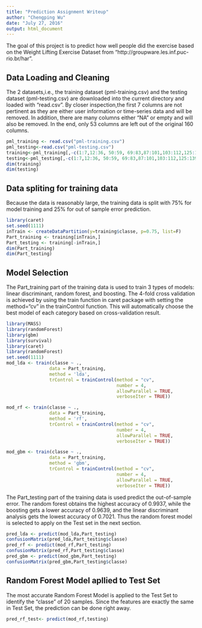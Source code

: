 ```yaml
---
title: "Prediction Assignment Writeup"
author: "Chengping Wu"
date: "July 27, 2016"
output: html_document
---
```


The goal of this project is to predict how well people did the exercise based on the Weight Lifting Exercise Dataset from "http://groupware.les.inf.puc-rio.br/har". 

## Data Loading and Cleaning
The 2 datasets,i.e., the training dataset (pml-training.csv) and the testing dataset (pml-testing.csv) are downloaded into the current directory and loaded with "read.csv". By closer inspection,the first 7 columns are not 
pertinent as they are either user information or time-series data and will be removed. In addition, there are many columns either "NA" or empty and will also be removed. In the end, only 53 columns are left out of the original 160 columns.

```r
pml_training <- read.csv("pml-training.csv")
pml_testing<-read.csv("pml-testing.csv")
training<-pml_training[,-c(1:7,12:36, 50:59, 69:83,87:101,103:112,125:139,141:150)]
testing<-pml_testing[,-c(1:7,12:36, 50:59, 69:83,87:101,103:112,125:139,141:150)]
dim(training)
dim(testing)
```

## Data spliting for training data
Because the data is reasonably large, the training data is split with 75% for model training and 25% for out of sample error prediction.

```r
library(caret)
set.seed(1111)
inTrain <- createDataPartition(y=training$classe, p=0.75, list=F)
Part_training <- training[inTrain,]
Part_testing <- training[-inTrain,]
dim(Part_training)
dim(Part_testing)
```

## Model Selection
The Part_training part of the training data is used to train 3 types of models: linear discriminant, random forest, and boosting. The 4-fold cross validation is achieved by using the train function in caret package with setting the method="cv" in the trainControl function. This will automatically choose the best model of each category based on cross-validation result.
```r
library(MASS)
library(randomForest)
library(gbm)
library(survival)
library(caret)
library(randomForest)
set.seed(1111)
mod_lda <- train(classe ~ .,
                data = Part_training, 
                method = 'lda', 
                trControl = trainControl(method = "cv", 
                                         number = 4, 
                                         allowParallel = TRUE, 
                                         verboseIter = TRUE))

mod_rf <- train(classe ~ .,
                data = Part_training, 
                method = 'rf', 
                trControl = trainControl(method = "cv", 
                                         number = 4, 
                                         allowParallel = TRUE, 
                                         verboseIter = TRUE))

mod_gbm <- train(classe ~ .,
                data = Part_training, 
                method = 'gbm', 
                trControl = trainControl(method = "cv", 
                                         number = 4, 
                                         allowParallel = TRUE, 
                                         verboseIter = TRUE))
```

The Part_testing part of the training data is used predict the out-of-sample error. The random forest obtains the highest accuracy of 0.9937, while the boosting gets a lower accuracy of 0.9639, and the linear discriminant analysis gets the lowest accuracy of 0.7021. Thus the random forest model is selected to apply on the Test set in the next section.

```r
pred_lda <- predict(mod_lda,Part_testing)
confusionMatrix(pred_lda,Part_testing$classe)
pred_rf <- predict(mod_rf,Part_testing)
confusionMatrix(pred_rf,Part_testing$classe)
pred_gbm <- predict(mod_gbm,Part_testing)
confusionMatrix(pred_gbm,Part_testing$classe)
```

## Random Forest Model apllied to Test Set
The most accurate Random Forest Model is applied to the Test Set to identify the "classe" of 20 samples. Since the features are exactly the same in Test Set, the prediction can be done right away.

```r
pred_rf_test<- predict(mod_rf,testing)
```
